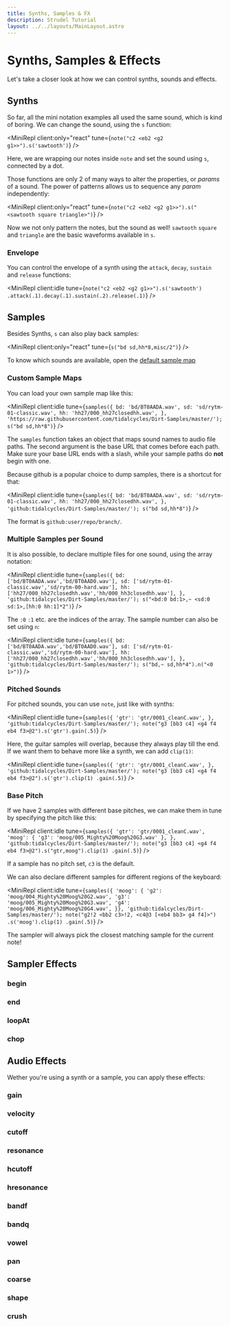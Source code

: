 ```yaml
---
title: Synths, Samples & FX
description: Strudel Tutorial
layout: ../../layouts/MainLayout.astro
---
```



# Synths, Samples & Effects

Let's take a closer look at how we can control synths, sounds and effects.

## Synths

So far, all the mini notation examples all used the same sound, which is kind of boring.
We can change the sound, using the `s` function:

<MiniRepl client:only="react" tune={`note("c2 <eb2 <g2 g1>>").s('sawtooth')`} />

Here, we are wrapping our notes inside `note` and set the sound using `s`, connected by a dot.

Those functions are only 2 of many ways to alter the properties, or _params_ of a sound.
The power of patterns allows us to sequence any _param_ independently:

<MiniRepl client:only="react" tune={`note("c2 <eb2 <g2 g1>>").s("<sawtooth square triangle>")`} />

Now we not only pattern the notes, but the sound as well!
`sawtooth` `square` and `triangle` are the basic waveforms available in `s`.

### Envelope

You can control the envelope of a synth using the `attack`, `decay`, `sustain` and `release` functions:

<MiniRepl
  client:idle
  tune={`note("c2 <eb2 <g2 g1>>").s('sawtooth')
  .attack(.1).decay(.1).sustain(.2).release(.1)`}
/>

## Samples

Besides Synths, `s` can also play back samples:

<MiniRepl client:only="react" tune={`s("bd sd,hh*8,misc/2")`} />

To know which sounds are available, open the [default sample map](https://strudel.tidalcycles.org/EmuSP12.json)

### Custom Sample Maps

You can load your own sample map like this:

<MiniRepl
  client:idle
  tune={`samples({
  bd: 'bd/BT0AADA.wav',
  sd: 'sd/rytm-01-classic.wav',
  hh: 'hh27/000_hh27closedhh.wav',
}, 'https://raw.githubusercontent.com/tidalcycles/Dirt-Samples/master/');
s("bd sd,hh*8")`}
/>

The `samples` function takes an object that maps sound names to audio file paths.
The second argument is the base URL that comes before each path. Make sure your base URL ends with a slash, while your sample paths do **not** begin with one.

Because github is a popular choice to dump samples, there is a shortcut for that:

<MiniRepl
  client:idle
  tune={`samples({
  bd: 'bd/BT0AADA.wav',
  sd: 'sd/rytm-01-classic.wav',
  hh: 'hh27/000_hh27closedhh.wav',
}, 'github:tidalcycles/Dirt-Samples/master/');
s("bd sd,hh*8")`}
/>

The format is `github:user/repo/branch/`.

### Multiple Samples per Sound

It is also possible, to declare multiple files for one sound, using the array notation:

<MiniRepl
  client:idle
  tune={`samples({
  bd: ['bd/BT0AADA.wav','bd/BT0AAD0.wav'],
  sd: ['sd/rytm-01-classic.wav','sd/rytm-00-hard.wav'],
  hh: ['hh27/000_hh27closedhh.wav','hh/000_hh3closedhh.wav'],
}, 'github:tidalcycles/Dirt-Samples/master/');
s("<bd:0 bd:1>,~ <sd:0 sd:1>,[hh:0 hh:1]*2")`}
/>

The `:0` `:1` etc. are the indices of the array.
The sample number can also be set using `n`:

<MiniRepl
  client:idle
  tune={`samples({
  bd: ['bd/BT0AADA.wav','bd/BT0AAD0.wav'],
  sd: ['sd/rytm-01-classic.wav','sd/rytm-00-hard.wav'],
  hh: ['hh27/000_hh27closedhh.wav','hh/000_hh3closedhh.wav'],
}, 'github:tidalcycles/Dirt-Samples/master/');
s("bd,~ sd,hh*4").n("<0 1>")`}
/>

### Pitched Sounds

For pitched sounds, you can use `note`, just like with synths:

<MiniRepl
  client:idle
  tune={`samples({
  'gtr': 'gtr/0001_cleanC.wav',
}, 'github:tidalcycles/Dirt-Samples/master/');
note("g3 [bb3 c4] <g4 f4 eb4 f3>@2").s('gtr').gain(.5)`}
/>

Here, the guitar samples will overlap, because they always play till the end.
If we want them to behave more like a synth, we can add `clip(1)`:

<MiniRepl
  client:idle
  tune={`samples({
  'gtr': 'gtr/0001_cleanC.wav',
}, 'github:tidalcycles/Dirt-Samples/master/');
note("g3 [bb3 c4] <g4 f4 eb4 f3>@2").s('gtr').clip(1)
  .gain(.5)`}
/>

### Base Pitch

If we have 2 samples with different base pitches, we can make them in tune by specifying the pitch like this:

<MiniRepl
  client:idle
  tune={`samples({
  'gtr': 'gtr/0001_cleanC.wav',
  'moog': { 'g3': 'moog/005_Mighty%20Moog%20G3.wav' },
}, 'github:tidalcycles/Dirt-Samples/master/');
note("g3 [bb3 c4] <g4 f4 eb4 f3>@2").s("gtr,moog").clip(1)
  .gain(.5)`}
/>

If a sample has no pitch set, `c3` is the default.

We can also declare different samples for different regions of the keyboard:

<MiniRepl
  client:idle
  tune={`samples({
  'moog': {
    'g2': 'moog/004_Mighty%20Moog%20G2.wav',
    'g3': 'moog/005_Mighty%20Moog%20G3.wav',
    'g4': 'moog/006_Mighty%20Moog%20G4.wav',
  }}, 'github:tidalcycles/Dirt-Samples/master/');
note("g2!2 <bb2 c3>!2, <c4@3 [<eb4 bb3> g4 f4]>")
  .s('moog').clip(1)
  .gain(.5)`}
/>

The sampler will always pick the closest matching sample for the current note!

## Sampler Effects

### begin

<JsDoc client:idle name="Pattern.begin" h={0} />

### end

<JsDoc client:idle name="Pattern.end" h={0} />

### loopAt

<JsDoc client:idle name="Pattern.loopAt" h={0} />

### chop

<JsDoc client:idle name="Pattern.chop" h={0} />

## Audio Effects

Wether you're using a synth or a sample, you can apply these effects:

### gain

<JsDoc client:idle name="gain" h={0} />

### velocity

<JsDoc client:idle name="velocity" h={0} />

### cutoff

<JsDoc client:idle name="cutoff" h={0} />

### resonance

<JsDoc client:idle name="resonance" h={0} />

### hcutoff

<JsDoc client:idle name="hcutoff" h={0} />

### hresonance

<JsDoc client:idle name="hresonance" h={0} />

### bandf

<JsDoc client:idle name="bandf" h={0} />

### bandq

<JsDoc client:idle name="bandq" h={0} />

### vowel

<JsDoc client:idle name="vowel" h={0} />

### pan

<JsDoc client:idle name="pan" h={0} />

### coarse

<JsDoc client:idle name="coarse" h={0} />

### shape

<JsDoc client:idle name="shape" h={0} />

### crush

<JsDoc client:idle name="crush" h={0} />
